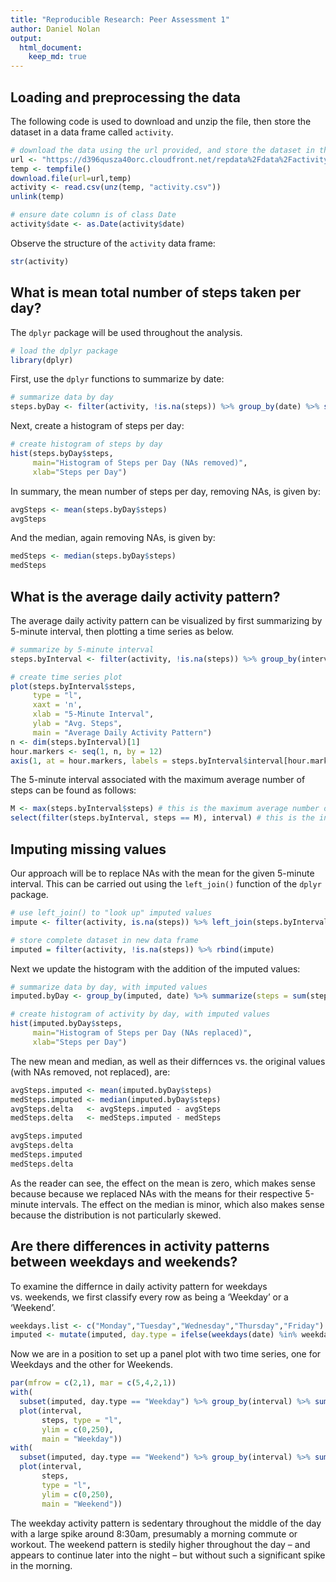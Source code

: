 ```yaml
---
title: "Reproducible Research: Peer Assessment 1"
author: Daniel Nolan
output: 
  html_document:
    keep_md: true
---
```



## Loading and preprocessing the data

The following code is used to download and unzip the file, then store the dataset in a data frame called `activity`.

```r
# download the data using the url provided, and store the dataset in the variable 'activity'
url <- "https://d396qusza40orc.cloudfront.net/repdata%2Fdata%2Factivity.zip"
temp <- tempfile()
download.file(url=url,temp)
activity <- read.csv(unz(temp, "activity.csv"))
unlink(temp)

# ensure date column is of class Date
activity$date <- as.Date(activity$date)
```

Observe the structure of the `activity` data frame:

```r
str(activity)
```

## What is mean total number of steps taken per day?

The `dplyr` package will be used throughout the analysis.

```r
# load the dplyr package
library(dplyr)
```

First, use the `dplyr` functions to summarize by date:

```r
# summarize data by day
steps.byDay <- filter(activity, !is.na(steps)) %>% group_by(date) %>% summarize(steps = sum(steps))
```

Next, create a histogram of steps per day:

```r
# create histogram of steps by day
hist(steps.byDay$steps,
     main="Histogram of Steps per Day (NAs removed)",
     xlab="Steps per Day")
```

In summary, the mean number of steps per day, removing NAs, is given by:

```r
avgSteps <- mean(steps.byDay$steps)
avgSteps
```

And the median, again removing NAs, is given by:

```r
medSteps <- median(steps.byDay$steps)
medSteps
```

## What is the average daily activity pattern?

The average daily activity pattern can be visualized by first summarizing by 5-minute interval, then plotting a time series as below.

```r
# summarize by 5-minute interval
steps.byInterval <- filter(activity, !is.na(steps)) %>% group_by(interval) %>% summarize(steps = mean(steps))

# create time series plot
plot(steps.byInterval$steps,
     type = "l",
     xaxt = 'n',
     xlab = "5-Minute Interval",
     ylab = "Avg. Steps",
     main = "Average Daily Activity Pattern")
n <- dim(steps.byInterval)[1]
hour.markers <- seq(1, n, by = 12)
axis(1, at = hour.markers, labels = steps.byInterval$interval[hour.markers])
```

The 5-minute interval associated with the maximum average number of steps can be found as follows:

```r
M <- max(steps.byInterval$steps) # this is the maximum average number of steps
select(filter(steps.byInterval, steps == M), interval) # this is the interval corresponding to the max
```

## Imputing missing values

Our approach will be to replace NAs with the mean for the given 5-minute interval. This can be carried out using the `left_join()` function of the `dplyr` package.

```r
# use left_join() to "look up" imputed values
impute <- filter(activity, is.na(steps)) %>% left_join(steps.byInterval, by = "interval") %>% select(steps = steps.y, date, interval) 

# store complete dataset in new data frame
imputed = filter(activity, !is.na(steps)) %>% rbind(impute) 
```

Next we update the histogram with the addition of the imputed values:

```r
# summarize data by day, with imputed values
imputed.byDay <- group_by(imputed, date) %>% summarize(steps = sum(steps))

# create histogram of activity by day, with imputed values
hist(imputed.byDay$steps,
     main="Histogram of Steps per Day (NAs replaced)",
     xlab="Steps per Day")
```

The new mean and median, as well as their differnces vs. the original values (with NAs removed, not replaced), are:

```r
avgSteps.imputed <- mean(imputed.byDay$steps)
medSteps.imputed <- median(imputed.byDay$steps)
avgSteps.delta   <- avgSteps.imputed - avgSteps
medSteps.delta   <- medSteps.imputed - medSteps
```
```r
avgSteps.imputed
avgSteps.delta
medSteps.imputed
medSteps.delta
```

As the reader can see, the effect on the mean is zero, which makes sense because because we replaced NAs with the means for their respective 5-minute intervals. The effect on the median is minor, which also makes sense because the distribution is not particularly skewed.

## Are there differences in activity patterns between weekdays and weekends?

To examine the differnce in daily activity pattern for weekdays vs. weekends, we first classify every row as being a 'Weekday' or a 'Weekend'.

```r
weekdays.list <- c("Monday","Tuesday","Wednesday","Thursday","Friday")
imputed <- mutate(imputed, day.type = ifelse(weekdays(date) %in% weekdays.list, "Weekday", "Weekend"))
```

Now we are in a position to set up a panel plot with two time series, one for Weekdays and the other for Weekends.

```r
par(mfrow = c(2,1), mar = c(5,4,2,1))
with(
  subset(imputed, day.type == "Weekday") %>% group_by(interval) %>% summarize(steps = mean(steps)),
  plot(interval,
       steps, type = "l",
       ylim = c(0,250),
       main = "Weekday"))
with(
  subset(imputed, day.type == "Weekend") %>% group_by(interval) %>% summarize(steps = mean(steps)),
  plot(interval,
       steps,
       type = "l",
       ylim = c(0,250),
       main = "Weekend"))
```

The weekday activity pattern is sedentary throughout the middle of the day with a large spike around 8:30am, presumably a morning commute or workout. The weekend pattern is stedily higher throughout the day -- and appears to continue later into the night -- but without such a significant spike in the morning.
